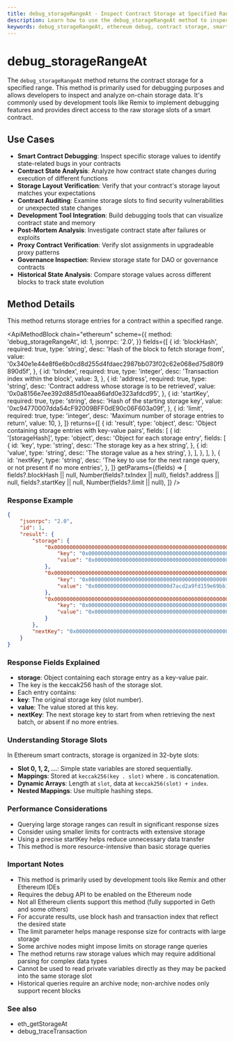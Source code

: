 ```yaml
---
title: debug_storageRangeAt - Inspect Contract Storage at Specified Range | Ethereum Debugging API
description: Learn how to use the debug_storageRangeAt method to inspect and retrieve contract storage data within a specified range for comprehensive smart contract debugging, state analysis, and contract auditing on Ethereum.
keywords: debug_storageRangeAt, ethereum debug, contract storage, smart contract debugging, storage inspection, state analysis, contract auditing, storage layout, storage slots, contract memory, state verification, ethereum development tools, contract debugging, storage examination, blockchain debugging, storage range analysis
---
```


# debug_storageRangeAt

The `debug_storageRangeAt` method returns the contract storage for a specified range. This method is primarily used for debugging purposes and allows developers to inspect and analyze on-chain storage data. It's commonly used by development tools like Remix to implement debugging features and provides direct access to the raw storage slots of a smart contract.

## Use Cases

- **Smart Contract Debugging**: Inspect specific storage values to identify state-related bugs in your contracts
- **Contract State Analysis**: Analyze how contract state changes during execution of different functions
- **Storage Layout Verification**: Verify that your contract's storage layout matches your expectations
- **Contract Auditing**: Examine storage slots to find security vulnerabilities or unexpected state changes
- **Development Tool Integration**: Build debugging tools that can visualize contract state and memory
- **Post-Mortem Analysis**: Investigate contract state after failures or exploits
- **Proxy Contract Verification**: Verify slot assignments in upgradeable proxy patterns
- **Governance Inspection**: Review storage state for DAO or governance contracts
- **Historical State Analysis**: Compare storage values across different blocks to track state evolution

## Method Details

This method returns storage entries for a contract within a specified range.

<ApiMethodBlock
	chain="ethereum"
	scheme={{
		method: 'debug_storageRangeAt',
		id: 1,
		jsonrpc: '2.0',
	}}
	fields={[
		{
			id: 'blockHash',
			required: true,
			type: 'string',
			desc: 'Hash of the block to fetch storage from',
			value: '0x340e1e44e8f6e6b0cd8d255d4fdaec2987bb073f02c62e068ed75d80f9890d5f',
		},
		{
			id: 'txIndex',
			required: true,
			type: 'integer',
			desc: 'Transaction index within the block',
			value: 3,
		},
		{
			id: 'address',
			required: true,
			type: 'string',
			desc: 'Contract address whose storage is to be retrieved',
			value: '0x0a8156e7ee392d885d10eaa86afd0e323afdcd95',
		},
		{
			id: 'startKey',
			required: true,
			type: 'string',
			desc: 'Hash of the starting storage key',
			value: '0xc94770007dda54cF92009BFF0dE90c06F603a09f',
		},
		{
			id: 'limit',
			required: true,
			type: 'integer',
			desc: 'Maximum number of storage entries to return',
			value: 10,
		},
	]}
	returns={[
		{
			id: 'result',
			type: 'object',
			desc: 'Object containing storage entries with key-value pairs',
			fields: [
				{
					id: '[storageHash]',
					type: 'object',
					desc: 'Object for each storage entry',
					fields: [
						{
							id: 'key',
							type: 'string',
							desc: 'The storage key as a hex string',
						},
						{
							id: 'value',
							type: 'string',
							desc: 'The storage value as a hex string',
						},
					],
				},
			],
		},
		{
			id: 'nextKey',
			type: 'string',
			desc: 'The key to use for the next range query, or not present if no more entries',
		},
	]}
	getParams={(fields) => [
		fields?.blockHash || null,
		Number(fields?.txIndex || null),
		fields?.address || null,
		fields?.startKey || null,
		Number(fields?.limit || null),
	]}
/>

### Response Example

```json
{
	"jsonrpc": "2.0",
	"id": 1,
	"result": {
		"storage": {
			"0x0000000000000000000000000000000000000000000000000000000000000000": {
				"key": "0x0000000000000000000000000000000000000000000000000000000000000000",
				"value": "0x0000000000000000000000000000000000000000000000000000000000000001"
			},
			"0x0000000000000000000000000000000000000000000000000000000000000001": {
				"key": "0x0000000000000000000000000000000000000000000000000000000000000001",
				"value": "0x000000000000000000000000d7acd2a9fd159e69bb102a1ca21c9a3e3a5f771b"
			},
			"0x0000000000000000000000000000000000000000000000000000000000000002": {
				"key": "0x0000000000000000000000000000000000000000000000000000000000000002",
				"value": "0x0000000000000000000000000000000000000000000000000000000000000064"
			}
		},
		"nextKey": "0x0000000000000000000000000000000000000000000000000000000000000003"
	}
}
```

### Response Fields Explained

- **storage**: Object containing each storage entry as a key-value pair.
- The key is the keccak256 hash of the storage slot.
- Each entry contains:
- **key**: The original storage key (slot number).
- **value**: The value stored at this key.
- **nextKey**: The next storage key to start from when retrieving the next batch, or absent if no more entries.

### Understanding Storage Slots

In Ethereum smart contracts, storage is organized in 32-byte slots:

- **Slot 0, 1, 2, ...**: Simple state variables are stored sequentially.
- **Mappings**: Stored at `keccak256(key . slot)` where `.` is concatenation.
- **Dynamic Arrays**: Length at `slot`, data at `keccak256(slot) + index`.
- **Nested Mappings**: Use multiple hashing steps.

### Performance Considerations

- Querying large storage ranges can result in significant response sizes
- Consider using smaller limits for contracts with extensive storage
- Using a precise startKey helps reduce unnecessary data transfer
- This method is more resource-intensive than basic storage queries

### Important Notes

- This method is primarily used by development tools like Remix and other Ethereum IDEs
- Requires the debug API to be enabled on the Ethereum node
- Not all Ethereum clients support this method (fully supported in Geth and some others)
- For accurate results, use block hash and transaction index that reflect the desired state
- The limit parameter helps manage response size for contracts with large storage
- Some archive nodes might impose limits on storage range queries
- The method returns raw storage values which may require additional parsing for complex data types
- Cannot be used to read private variables directly as they may be packed into the same storage slot
- Historical queries require an archive node; non-archive nodes only support recent blocks

### See also

- <Link to="/docs/ethereum/core-methods/eth_getStorageAt" title="Get value from specific storage slot by address and position">eth_getStorageAt</Link>
- <Link to="/docs/ethereum/debug-methods/debug_traceTransaction" title="Get full execution trace for a transaction">debug_traceTransaction</Link>
